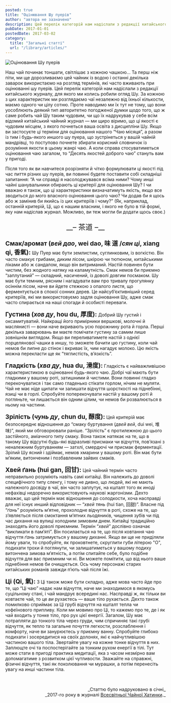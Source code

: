 ```yaml
---
posted: true
title: "Оцінювання Шу пуерів"
author: "автора не зазначено"
description: Цей перелік категорій нам надіслали з редакції китайського журналу, для якого ми колись робили огляд Шу.
pubDate: 2017-01-01
postedDate: 2017-03-02
category: 
  title: "Загальні статті"
  url: "/library/articles/"
---
```


<Image class="align-center" src={Image1} alt="Оцінювання Шу пуерів" />

Наш чай починає тоншати, світлішає з кожною чашкою... Та перш ніж піти, ми ще дорозливаємо цей чайник із водою і останні декілька заварок використаємо на розгляд термінів, які часто вживають при оцінюванні шу пуерів. Цей перелік категорій нам надіслали з редакції китайського журналу, для якого ми колись робили огляд Шу. За кожною з цих характеристик ми розглядаємо чаї незалежно від їхньої кількости, маємо одного чи цілу сотню. Проте наводимо ми їх тут не тому, що вони уособлюють деякий тип авторитетно погодженої думки щодо того, що ж саме робить чай Шу таким чудовим, чи що їх надрукував у себе всім відомий китайський чайний журнал — ми щиро віримо, що ці якості є чудовим місцем, з якого почнеться ваша освіта з дисципліни Шу. Якщо ви застосуєте ці терміни для оцінювання нашого “Чаю місяця”, а разом із тим і будь-якого иншого шу пуера, що зустрінеться у вашій чайній мандрівці, то поступово почнете збирати корисний словничок із розуміння якости в цьому жанрі чаю. А коли справа стосуватиметься оцінювання чаю загалом, то “Десять якостей доброго чаю” стануть вам у пригоді.

Після того як ви навчитеся розрізняти й чітко формулювати ці якості під час пиття різних шу пуерів, ви повинні будете поставити собі складніші запитання: “А чи справді я насолоджувався всіма ними? Чому инші чайні шанувальники обирають ці критерії для оцінювання Шу? І чи вважаю я також, що ці характеристики визначатимуть якість, якщо все зводиться до мого власного оцінювання цього чаю? Чи додав би я щось або ж замінив би якийсь із цих критеріїв і чому?” (Як, наприклад, останній критерій, Ці, що є нашим власним, і якого не було в тій формі, яку нам надіслав журнал. Можливо, ви теж могли би додати щось своє.)

<p align="center" style="font-size: 1.4rem;">__– 茶道 –__</p>

<span style="font-size: 1.2rem;">**Смак/аромат (_вей дао_, wei dao, 味 道 /_сян ці_, xiang qi, 香氣):**</span> Шу Пуер має бути землистим, суглинковим, із вогкістю. Він часто смакує грибами, диким лісом, шкірою чи тютюном, китайськими ліками або ж сандалом, якщо він витриманий. Настій повинен бути чистим, без жодного натяку на каламутність. Смак немов би приємно “заплутаний” — складний, насичений, із доволі довгим посмаком. Шу має бути темним, рясним і нагадувати вам про тривалу прогулянку осіннім лісом, наче ви йдете стежкою з опалого листя, що ферментується в спокої сонних дерев. Це найсуб’єктивніший серед критеріїв, які ми використовуємо задля оцінювання Шу, адже смак часто спирається на наші спогади й особисті переваги.

<span style="font-size: 1.2rem;">**Густина (_хов ду_, hou du, 厚度):**</span> Добрий Шу густий і оксамитуватий. Найкращі його примірники вершкові, молочні й маслянисті — вони наче вкривають усю порожнину рота й горла. Перші декілька заварювань ви маєте помічати густину за самим лише зовнішнім виглядом. Якщо ви переливатимете настій з однієї порцелянової чашки в иншу, то зможете бачити цю густину, коли чай немов би липне до стінок і вкриває їх, чим нагадує молоко. Цю якість можна перекласти ще як “тяглистість, в’язкість”.

<span style="font-size: 1.2rem;">**Гладкість (_хва ду_, hua du, 滑度):**</span> Гладкість є найважливішою характеристикою в оцінюванні будь-якого чаю. Добрі чаї мають бути гладкими у вашому роті, затишними й чистими. Вони повинні гладко перекочуватися і так само гладенько стікати горлом, нічим не муляти. Чай не має ніде щипати чи залишати відчуття шорсткості на піднебінні, язиці чи в горлі. Спробуйте поперекочувати настій у вашому роті й погляньте, чи лишається він одним цілим, чи немов би розвалюється в ньому на частини.

<span style="font-size: 1.2rem;">**Зрілість (_чунь ду_, chun du, 醇度):**</span> Цей критерій має безпосереднє відношення до “смаку буртування (_двей вей_, dui wei, 堆味)”, який ми обговорювали раніше. “Зрілість” є протилежною до цього застійного, аміачного типу смаку. Вона також натякає на те, що в такому Шу відсутні будь-які відразливі присмаки чи відчуття, пов’язані з неналежним буртуванням — затхлі, смердючі чи присмак ферментації. Зрілий Шу ясний і здіймає, немов хмарини у вашому роті. Він має бути м’яким, витонченим і позбавленим зайвих смаків.

<span style="font-size: 1.2rem;">**Хвей ґань (hui gan, 回甘):**</span> Цей чайний термін часто неправильно розуміють навіть самі китайці. Він належить до доволі специфічного типу сленгу, і тому не дивно, що людей, які не мають належного досвіду в чаї, він часто заплутує, на кшталт того як иноді нефахівці недоречно використовують наукові жаргонізми. Дехто вважає, що цей термін має відношення до солодкости, хоча насправді для неї існує инший відповідник — “_хвей тянь_ (hui tian, 回甜)”. Власне під “_ґань_” розуміють м’ятне, прохолодне відчуття в роті, схоже на те, що з’являється після смоктання м’ятних льодяників, чищення зубів чи під час дихання на вулиці холодним зимовим днем. Китайці традиційно знаходять його доволі приємним. Термін “_хвей_” дослівно означає “викликати в пам’яті”. Він посилається на те, що після ковтання чаю відчуття _ґань_ затримується у вашому диханні. Якщо ви ще не приділяли йому уваги, то спробуйте, як проковтнете, скруглити губи літерою "О", подихати трохи й поглянути, чи залишатиметься у вашому подиху витончена зимова м’ятність, а потім спитайте себе, було подібне відчуття для вас приємним чи ні. Ви можете помітити, що від нього ваше піднебіння немов би очищується. Ось чому персонажі старих китайських романів завжди п’ють чай після їжі.

<span style="font-size: 1.2rem;">**Ці (Qi, 氣):**</span> З Ці також може бути складно, адже мова часто йде про те, що “Ці чаю” надає нам відчуття, наче ми знаходимося в якомусь суцільному стані, і чай мандрує всередині нас. Насправді ж, як тільки ви ковтаєте чай, то це _ви_ рухаєтесь — ваше тіло рухається. Дехто також помилково сприймає за Ці грубі відчуття на кшталт тепла чи кофеїнового припливу. Коли ми мовимо про Ці, то кажемо про те, де і як чай входить у тонке тіло, про рух цієї енергії. Загалом, Шу має потрапляти до тонкого тіла через груди, чим спричиняє такі грубі відчуття, як тепло та загальне почуття легкости, розслаблення і комфорту, наче ви занурюєтесь у приємну ванну. Спробуйте глибоко подихати і зосередитися на своїх долонях, які є найчутливішою частиною вашого тіла. Звертайте увагу на кожне тонке відчуття в них. Заплющте очі та поспостерігайте за тонким рухом енергії в тілі. Тут може стати в пригоді практика медитації, яка з часом незмірно вам допомагатиме з розвитком цієї чутливости. Зважайте на справжні, фізичні відчуття, такі як поколювання чи мурашки, а потім перенесіть увагу на инші частини тіла.

<p>&nbsp;</p>
<p align="right" style="font-size: 0.9rem;">_Статтю було надруковано в січні_<br />_2017-го року в журналі <a title="Всесвітня Чайна Хатинка" href="http://www.globalteahut.org/" target="_blank" rel="noopener noreferrer">Всесвітньої Чайної Хатинки</a>._</p>